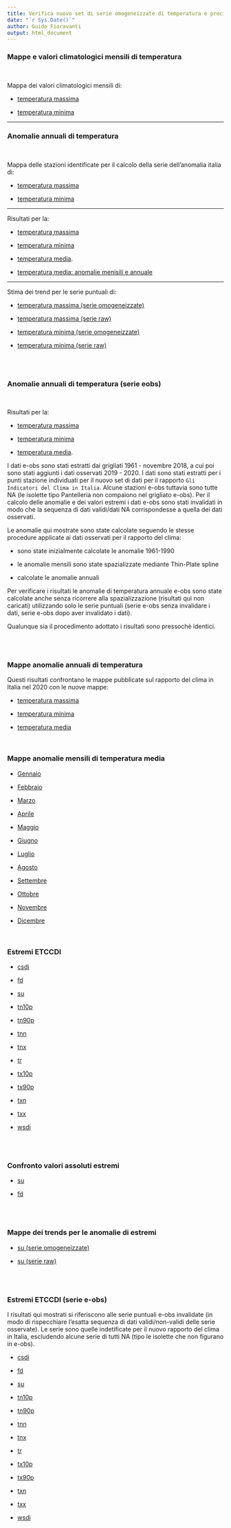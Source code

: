 ```yaml
---
title: Verifica nuovo set di serie omogeneizzate di temperatura e precipitazione
date: "`r Sys.Date()`"
author: Guido Fioravanti
output: html_document
---
```


### Mappe e valori climatologici mensili di temperatura

<br>

Mappa dei valori climatologici mensili di:

- [temperatura massima](mappe_climatologici/tmax/climatologici.html)

- [temperatura minima](mappe_climatologici/tmin/climatologici.html)

<hr>

### Anomalie annuali di temperatura

<br>

Mappa delle stazioni identificate per il calcolo della serie dell'anomalia italia di:

- [temperatura massima](stazioni_identificate_per_anomalie/tmax/mappa.html)

- [temperatura minima](stazioni_identificate_per_anomalie/tmin/mappa.html)

<hr>

Risultati per la:

- [temperatura massima](./grafici_anomalie_annuali/tmax/grafico.html)

- [temperatura minima](./grafici_anomalie_annuali/tmin/grafico.html)

- [temperatura media](./grafici_anomalie_annuali/tmean/grafico_tmean.html).

- [temperatura media: anomalie menisili e annuale](./figura3.4/anomalia_media_2020_annuale_mensile.html)


<hr>

Stima dei trend per le serie puntuali di:

- [temperatura massima (serie omogeneizzate)](./trends/tmax/mappa_dei_trends/mappaDeiTrends.html)

- [temperatura massima (serie raw)](./trends/tmax/mappa_dei_trends_serie_raw/mappaDeiTrends.html)

- [temperatura minima (serie omogeneizzate)](./trends/tmin/mappa_dei_trends/mappaDeiTrends.html)

- [temperatura minima (serie raw)](./trends/tmin/mappa_dei_trends_serie_raw/mappaDeiTrends.html)


<br><br>

### Anomalie annuali di temperatura (serie eobs)

<br>

Risultati per la:

- [temperatura massima](./grafici_anomalie_annuali_eobs/tmax/grafico.html)

- [temperatura minima](./grafici_anomalie_annuali_eobs/tmin/grafico.html)

- [temperatura media](./grafici_anomalie_annuali_eobs/tmean/grafico_tmean.html).

I dati e-obs sono stati estratti dai grigliati 1961 - novembre 2018, a cui poi sono stati aggiunti i dati osservati 2019 - 2020. I dati sono stati estratti per i punti stazione individuati per il nuovo set di dati per il rapporto `Gli Indicatori del Clima in Italia`. Alcune stazioni e-obs tuttavia sono tutte NA (le isolette tipo Pantelleria non compaiono nel grigliato e-obs). Per il calcolo delle anomalie  e dei valori estremi i dati e-obs sono stati invalidati in modo che la sequenza di dati validi/dati NA corrispondesse a quella dei dati osservati.

Le anomalie qui mostrate sono state calcolate seguendo le stesse procedure applicate ai dati osservati per il rapporto del clima:

- sono state inizialmente calcolate le anomalie 1961-1990

- le anomalie mensili sono state spazializzate mediante Thin-Plate spline

- calcolate le anomalie annuali

Per verificare i risultati le anomalie di temperatura annuale e-obs sono state calcolate anche senza ricorrere alla spazializzazione (risultati qui non caricati) utilizzando solo le serie puntuali (serie e-obs senza invalidare i dati, serie e-obs dopo aver invalidato i dati).

Qualunque sia il procedimento adottato i risultati sono pressochè identici.

<br><br>

### Mappe anomalie annuali di temperatura

Questi risultati confrontano le mappe pubblicate sul rapporto del clima in Italia nel 2020 con le nuove mappe:

- [temperatura massima](./mappe_anomalie/tmax/mappaAnomaliaAnnualeTmax_6dicembre2021/confrontaMappe.html)

- [temperatura minima](./mappe_anomalie/tmin/mappaAnomaliaAnnualeTmin_6dicembre2021/confrontaMappe.html)

- [temperatura media](./mappe_anomalie/tmean/mappaAnomaliaAnnualeTmean_6dicembre/confrontaMappe.html)

<br>

### Mappe anomalie mensili di temperatura media

- [Gennaio](./mappe_anomalie/tmean/mappaAnomalieMensiliTmean_6dicembre/confrontaMappe01.html)

- [Febbraio](./mappe_anomalie/tmean/mappaAnomalieMensiliTmean_6dicembre/confrontaMappe02.html)

- [Marzo](./mappe_anomalie/tmean/mappaAnomalieMensiliTmean_6dicembre/confrontaMappe03.html)

- [Aprile](./mappe_anomalie/tmean/mappaAnomalieMensiliTmean_6dicembre/confrontaMappe04.html)

- [Maggio](./mappe_anomalie/tmean/mappaAnomalieMensiliTmean_6dicembre/confrontaMappe05.html)

- [Giugno](./mappe_anomalie/tmean/mappaAnomalieMensiliTmean_6dicembre/confrontaMappe06.html)

- [Luglio](./mappe_anomalie/tmean/mappaAnomalieMensiliTmean_6dicembre/confrontaMappe07.html)

- [Agosto](./mappe_anomalie/tmean/mappaAnomalieMensiliTmean_6dicembre/confrontaMappe08.html)

- [Settembre](./mappe_anomalie/tmean/mappaAnomalieMensiliTmean_6dicembre/confrontaMappe09.html)

- [Ottobre](./mappe_anomalie/tmean/mappaAnomalieMensiliTmean_6dicembre/confrontaMappe10.html)

- [Novembre](./mappe_anomalie/tmean/mappaAnomalieMensiliTmean_6dicembre/confrontaMappe11.html)

- [Dicembre](./mappe_anomalie/tmean/mappaAnomalieMensiliTmean_6dicembre/confrontaMappe12.html)

<br>

### Estremi ETCCDI

- [csdi](./estremi/csdi/csdi.html)

- [fd](./estremi/fd/fd.html)

- [su](./estremi/su/su.html)

- [tn10p](./estremi/tn10p/tn10p.html)

- [tn90p](./estremi/tn90p/tn90p.html)

- [tnn](./estremi/tnn/tnn.html)

- [tnx](./estremi/tnx/tnx.html)

- [tr](./estremi/tr/tr.html)

- [tx10p](./estremi/tx10p/tx10p.html)

- [tx90p](./estremi/tx90p/tx90p.html)

- [txn](./estremi/txn/txn.html)

- [txx](./estremi/txx/txx.html)

- [wsdi](./estremi/wsdi/wsdi.html)

<br><br>

### Confronto valori assoluti estremi

- [su](confronto_numero_assoluto_estremi/su/confronto.html)

- [fd](confronto_numero_assoluto_estremi/fd/confronto.html)


<br><br>


### Mappe dei trends per le anomalie di estremi

- [su (serie omogeneizzate)](trends/estremi/su/mappaDeiTrends.html)

- [su (serie raw)](trends/estremi/su_raw/mappaDeiTrends.html)


<br><br>

### Estremi ETCCDI (serie e-obs)

I risultati qui mostrati si riferiscono alle serie puntuali e-obs invalidate (in modo di rispecchiare l'esatta sequenza di dati validi/non-validi delle serie osservate). Le serie sono quelle indetificate per il nuovo rapporto del clima in Italia, escludendo alcune serie di tutti NA (tipo le isolette che non figurano in e-obs).

- [csdi](./estremi_eobs/csdi/csdi.html)

- [fd](./estremi_eobs/fd/fd.html)

- [su](./estremi_eobs/su/su.html)

- [tn10p](./estremi_eobs/tn10p/tn10p.html)

- [tn90p](./estremi_eobs/tn90p/tn90p.html)

- [tnn](./estremi_eobs/tnn/tnn.html)

- [tnx](./estremi_eobs/tnx/tnx.html)

- [tr](./estremi_eobs/tr/tr.html)

- [tx10p](./estremi_eobs/tx10p/tx10p.html)

- [tx90p](./estremi_eobs/tx90p/tx90p.html)

- [txn](./estremi_eobs/txn/txn.html)

- [txx](./estremi_eobs/txx/txx.html)

- [wsdi](./estremi_eobs/wsdi/wsdi.html)

